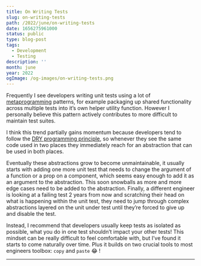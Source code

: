 ```yaml
---
title: On Writing Tests
slug: on-writing-tests
path: /2022/june/on-writing-tests
date: 1656275961000
status: public
type: blog-post
tags:
  - Development
  - Testing
description: ''
month: june
year: 2022
ogImage: /og-images/on-writing-tests.png
---
```




Frequently I see developers writing unit tests using a lot of [metaprogramming](https://en.wikipedia.org/wiki/Metaprogramming#:~:text=Metaprogramming%20is%20a%20programming%20technique,even%20modify%20itself%20while%20running.)
patterns, for example packaging up shared functionality across multiple tests
into it’s own helper utility function. However I personally believe this pattern
actively contributes to more difficult to maintain test suites.

I think this trend partially gains momentum because developers tend to follow
the [DRY programming principle](https://en.wikipedia.org/wiki/Don%27t_repeat_yourself),
so whenever they see the same code used in two places they immediately reach for
an abstraction that can be used in both places.

Eventually these abstractions grow to become unmaintainable, it usually starts
with adding one more unit test that needs to change the argument of a function
or a prop on a component, which seems easy enough to add it as an argument to
the abstraction. This soon snowballs as more and more edge cases need to be
added to the abstraction. Finally, a different engineer is looking at a failing
test 2 years from now and scratching their head on what is happening within the
unit test, they need to jump through complex abstractions layered on the unit
under test until they’re forced to give up and disable the test.

Instead, I recommend that developers usually keep tests as isolated as possible,
what you do in one test shouldn’t impact your other tests! This mindset can be
really difficult to feel comfortable with, but I’ve found it starts to come
naturally over time. Plus it builds on two crucial tools to most engineers
toolbox: `copy` and `paste` 😂 !

<Spacer />

---

<Spacer />

